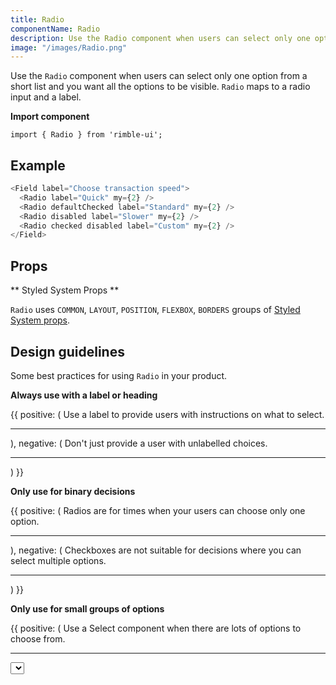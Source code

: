 ```yaml
---
title: Radio
componentName: Radio
description: Use the Radio component when users can select only one option from a short list and you want all the options to be visible.
image: "/images/Radio.png"
---
```


Use the `Radio` component when users can select only one option from a short list and you want all the options to be visible. `Radio` maps to a radio input and a label.

**Import component**

```lang=jsx
import { Radio } from 'rimble-ui';
```

## Example

```js is=react-live
<Field label="Choose transaction speed">
  <Radio label="Quick" my={2} />
  <Radio defaultChecked label="Standard" my={2} />
  <Radio disabled label="Slower" my={2} />
  <Radio checked disabled label="Custom" my={2} />
</Field>
```

## Props

<PropsTable propMetaData={props.propMetaData} />

** Styled System Props **

`Radio` uses `COMMON`, `LAYOUT`, `POSITION`, `FLEXBOX`, `BORDERS` groups of [Styled System props](/components/rimble-ui/system-props).

## Design guidelines

Some best practices for using `Radio` in your product.

**Always use with a label or heading**

<DoDont>
  {{
    positive: (
      <Box>
        <Text
          fontSize={1}
          mb={3}
        >
          Use a label to provide users with instructions on what to select.
        </Text>
        <hr color="#f4f4f4" />
        <Field
          mt={3}
          label="Would you like alerts when the price changes?"
        >
          <Radio required={true} label="Yes"  />
          <Radio required={true} label="No" />
        </Field>
      </Box>
    ),
    negative: (
      <Box>
        <Text
          fontSize={1}
          mb={3}
        >
          Don't just provide a user with unlabelled choices.
        </Text>
        <hr color="#f4f4f4" />
        <Radio required={true} label="Give me price changes" mt={3} />
        <Radio required={true} label="Don't give me price changes" />
      </Box>
    )
  }}
</DoDont>

**Only use for binary decisions**

<DoDont>
  {{
    positive: (
      <Box>
        <Text
          fontSize={1}
          mb={3}
        >
          Radios are for times when your users can choose only one option.
        </Text>
        <hr color="#f4f4f4" />
        <Field
          mt={3}
          label="Would you like alerts when the price changes?"
        >
          <Radio required={true} label="Yes" my={2} />
          <Radio required={true} label="No" my={2} />
        </Field>
      </Box>
    ),
    negative: (
      <Box>
        <Text
          fontSize={1}
          mb={3}
        >
          Checkboxes are not suitable for decisions where you can select multiple options.
        </Text>
        <hr color="#f4f4f4" />
        <Field mt={3} label="Choose any currencies you'd like to track">
          <Radio required={true} label="Ether (ETH)" my={2} />
          <Radio required={true} label="Bitcoin (BTC)" my={2} />
          <Radio required={true} label="Ethereum Classic (ETC)" my={2} />
          <Radio required={true} label="Litecoin (LTC)" my={2} />
        </Field>
      </Box>
    )
  }}
</DoDont>

**Only use for small groups of options**

<DoDont>
  {{
    positive: (
      <Box>
        <Text
          fontSize={1}
          mb={3}
        >
          Use a <Link href="/components/rimble-ui/Select" title="To Select component" target="_blank">Select</Link> component when there are lots of options to choose from.
        </Text>
        <hr color="#f4f4f4" />
        <Field mt={3} label="Choose your default currency">
          <Select
            required={true}
            options={[
              { value: "eth", label: "Ethereum" },
              { value: "btc", label: "Bitcoin" },
              { value: "gno", label: "Gnosis" },
              { value: "gnt", label: "Golem" },
              { value: "rep", label: "Augur" }
            ]}
          />
        </Field>
      </Box>
    ),
    negative: (
      <Box>
        <Text
          fontSize={1}
          mb={3}
        >
          Don't present lots of choices to a user like this as it will clutter your interface.
        </Text>
        <hr color="#f4f4f4" />
        <Field mt={4}label="Choose your default currency">
          <Radio required={true} label="ETH - Ether" my={2} />
          <Radio label="BTC - Bitcoin" my={2} />
          <Radio label="USD - Dollars" my={2} />
          <Radio label="GBP - Pounds" my={2} />
          <Radio label="XRP - Ripple" my={2} />
          <Radio label="GNO - Gnosis" my={2} />
          <Radio label="GNT - Golem" my={2} />
          <Radio label="REP - Augur" my={2} />
          <Radio label="YEN" my={2} />
          <Radio label="INR - Rupee" my={2} />
        </Field>
      </Box>
    )
  }}
</DoDont>

## Related components

- [Select](/components/rimble-ui/Select) - When users can only choose one option from a long list
- [Checkbox](/components/rimble-ui/Checkbox) – When users can choose 0 or multiple options from a list
